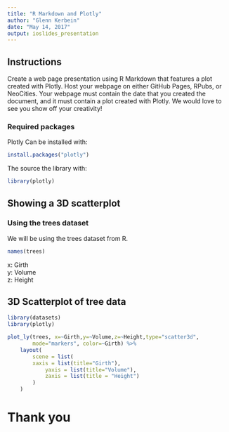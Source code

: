 ```yaml
---
title: "R Markdown and Plotly"
author: "Glenn Kerbein"
date: "May 14, 2017"
output: ioslides_presentation
---
```


## Instructions

Create a web page presentation using R Markdown that features a plot created with Plotly. Host your webpage on either GitHub Pages, RPubs, or NeoCities. Your webpage must contain the date that you created the document, and it must contain a plot created with Plotly. We would love to see you show off your creativity!

### Required packages
Plotly
Can be installed with:
```r
install.packages("plotly")
```
The source the library with:
```r
library(plotly)
```

## Showing a 3D scatterplot
### Using the trees dataset
We will be using the trees dataset from R.
```r
names(trees)
```

x: Girth  
y: Volume  
z: Height  


## 3D Scatterplot of tree data

```r
library(datasets)
library(plotly)

plot_ly(trees, x=~Girth,y=~Volume,z=~Height,type="scatter3d", 
        mode="markers", color=~Girth) %>%
	layout(
		scene = list(
	  	xaxis = list(title="Girth"),
			yaxis = list(title="Volume"),
			zaxis = list(title = "Height")
		)
	)
```

Thank you
========================================================

